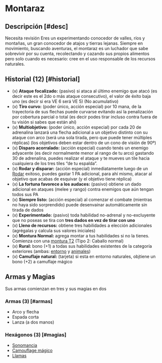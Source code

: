 
# Montaraz

<Bleed>
  <Screenshot src={archerPic} alt="placeholder" full />
</Bleed>

## Descripción [#desc]

<Callout type="warning" emoji="🔎">
  Necesita revisión
</Callout>
Eres un experimentando conocedor de valles, ríos y montañas, un gran conocedor de atajos y tierras lejanas. 
Siempre en movimiento, buscando aventuras, el montaraz es un luchador que sabe sobrevivir por su cuenta,
recolectando y cazando sus propios alimentos pero solo cuando es necesario: cree en el uso responsable 
de los recursos naturales.

## Historial (12) [#historial]

- (x) **Ataque focalizado:** (pasivo) si ataca al último enemigo que atacó (es decir este es el 2do o más ataque consecutivo), el valor de éxito baja uno (es decir si era VE 6 será VE 5) (No acumulativo)
- (x) **Tiro curvo:** (poder único, acción especial) por 10 mana, de la trayectoria de sus flechas puede curvarse evitando así la penalización por cobertura parcial o total (es decir podes tirar incluso contra fuera de tu visión si sabes que están ahí)
- (x) **Multiobjetivo:** (poder único, acción especial) por cada 20 de adrenalina lanzará una flecha adicional a un objetivo distinto con su ataque con arco (será una sola tirada, pero que puede tener múltiples réplicas) (los objetivos deben estar dentro de un cono de visión de 90º)
- (x) **Disparo acorralado:** (acción especial) cuando tenés un enemigo adyacente (es decir normalmente menor al rango de tu arco) gastando 30 de adrenalina, puedes realizar el ataque y te mueves un tile hacia cualquiera de los tres tiles “de tu espalda”.
- (x) **Rodar y disparar:** (acción especial) inmediatamente luego de un [Rodar](/docs/ruling-combat/05#5-5) exitoso, puedes gastar 1 PA adicional, para ahí mismo, atacar al objetivo que acabas de esquivar (y el objetivo tiene réplica)
- (x) **La fortuna favorece a los audaces:** (pasivo) obtiene un dado adicional en ataques (melee y rango) contra enemigos que aún tengan todos sus PA
- (x) **Siempre listo:** (acción especial) al comenzar el combate (mientras no haya sido sorprendido) puede desenvainar automáticamente sin tirada de dados
- (x) **Experimentado:** (pasivo) toda habilidad no-adrenal y no-excluyente que no poseas se tira con **tres dados en vez de tirar con uno**
- (x) **Lleno de recursos:** obtiene tres habilidades a elección adicionales (agrégalas y calcula sus valores iniciales)
- (x) **Montura Normal:** agrega montar a tus habilidades si no la tienes. Comienza con una [montura T2](/docs/list-annex/mounts) (Tipo 2: Caballo normal)
- (x) **Rural:** bono (+1) a todas sus habilidades existentes de la categoría exteriores (ambas: [entorno](/docs/list-skills/individual#cat-ext-entorno) y [animales](/docs/list-skills/individual#cat-ext-animales))
- (x) **Camuflaje natural:** (tarjeta) si esta en entorno naturales, objtiene un bono (+2) a camuflaje mágico

## Armas y Magias
Sus armas comienzan en tres y sus magias en dos

### Armas (3) [#armas]

- Arco y flecha
- Espada corta
- Lanza (a dos manos)

### Hexágonos (3) [#magias]

- [Sonomancia](/docs/list-hexagons/e02)
- [Camouflage mágico](/docs/list-hexagons/e07L1)
- [Llamas](/docs/list-hexagons/e01L1)
